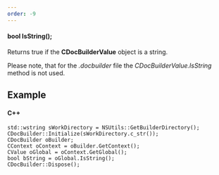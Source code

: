```yaml
---
order: -9
---
```

#### bool IsString();

Returns true if the **CDocBuilderValue** object is a string.

Please note, that for the *.docbuilder* file the *CDocBuilderValue.IsString* method is not used.

## Example

#### C++

```
std::wstring sWorkDirectory = NSUtils::GetBuilderDirectory();
CDocBuilder::Initialize(sWorkDirectory.c_str());
CDocBuilder oBuilder;
CContext oContext = oBuilder.GetContext();
CValue oGlobal = oContext.GetGlobal();
bool bString = oGlobal.IsString();
CDocBuilder::Dispose();
```
